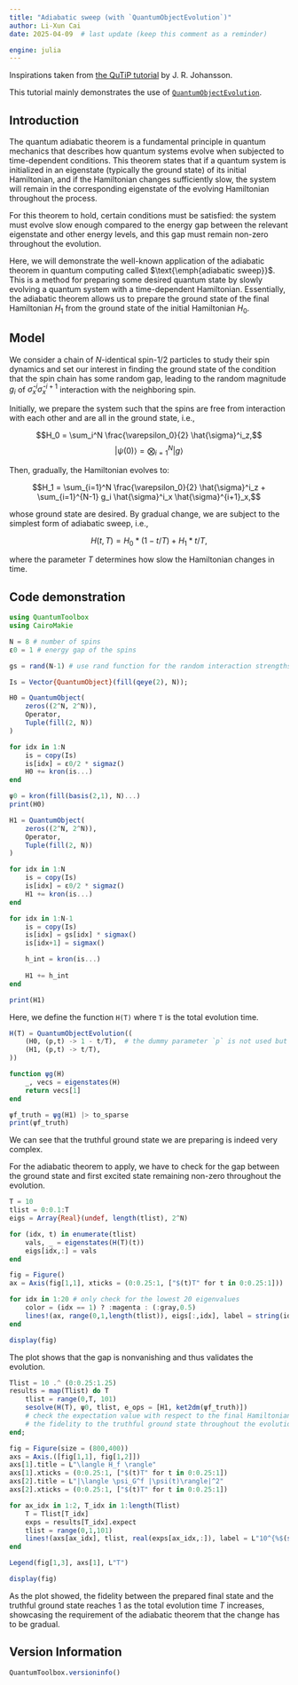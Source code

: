 ```yaml
---
title: "Adiabatic sweep (with `QuantumObjectEvolution`)"
author: Li-Xun Cai
date: 2025-04-09  # last update (keep this comment as a reminder)

engine: julia
---
```


Inspirations taken from [the QuTiP tutorial](https://nbviewer.org/urls/qutip.org/qutip-tutorials/tutorials-v5/lectures/Lecture-8-Adiabatic-quantum-computing.ipynb) by J. R. Johansson.

This tutorial mainly demonstrates the use of [`QuantumObjectEvolution`](https://qutip.org/QuantumToolbox.jl/stable/resources/api#QuantumToolbox.QuantumObjectEvolution). 

## Introduction

The quantum adiabatic theorem is a fundamental principle in quantum mechanics that describes how quantum systems evolve when subjected to time-dependent conditions. This theorem states that if a quantum system is initialized in an eigenstate (typically the ground state) of its initial Hamiltonian, and if the Hamiltonian changes sufficiently slow, the system will remain in the corresponding eigenstate of the evolving Hamiltonian throughout the process. 

For this theorem to hold, certain conditions must be satisfied: the system must evolve slow enough compared to the energy gap between the relevant eigenstate and other energy levels, and this gap must remain non-zero throughout the evolution.

Here, we will demonstrate the well-known application of the adiabatic theorem in quantum computing called $\text{\emph{adiabatic sweep}}$. This is a method for preparing some desired quantum state by slowly evolving a quantum system with a time-dependent Hamiltonian. Essentially, the adiabatic theorem allows us to prepare the ground state of the final Hamiltonian $H_1$ from the ground state of the initial Hamiltonian $H_0$.

## Model

We consider a chain of $N$-identical spin-$1/2$ particles to study their spin dynamics and set our interest in finding the ground state of the condition that the spin chain has some random gap, leading to the random magnitude $g_i$ of $\hat{\sigma}^i_x \hat{\sigma}^{i+1}_x$ interaction with the neighboring spin.

Initially, we prepare the system such that the spins are free from interaction with each other and are all in the ground state, i.e.,

$$H_0 = \sum_i^N \frac{\varepsilon_0}{2} \hat{\sigma}^i_z,$$
$$|\psi(0)\rangle = \bigotimes_{i=1}^N |g\rangle$$

Then, gradually, the Hamiltonian evolves to:

$$H_1 = \sum_{i=1}^N \frac{\varepsilon_0}{2} \hat{\sigma}^i_z + \sum_{i=1}^{N-1} g_i \hat{\sigma}^i_x \hat{\sigma}^{i+1}_x,$$

whose ground state are desired. By gradual change, we are subject to the simplest form of adiabatic sweep, i.e.,

$$H(t,T) = H_0 * (1-t/T) + H_1 * t/T,$$

where the parameter $T$ determines how slow the Hamiltonian changes in time.

## Code demonstration

```julia
using QuantumToolbox
using CairoMakie
```

```julia
N = 8 # number of spins
ε0 = 1 # energy gap of the spins

gs = rand(N-1) # use rand function for the random interaction strengths
```

```julia
Is = Vector{QuantumObject}(fill(qeye(2), N));

H0 = QuantumObject(
    zeros((2^N, 2^N)),
    Operator,
    Tuple(fill(2, N))
)

for idx in 1:N
    is = copy(Is)
    is[idx] = ε0/2 * sigmaz()
    H0 += kron(is...)
end

ψ0 = kron(fill(basis(2,1), N)...)
print(H0)
```

```julia
H1 = QuantumObject(
    zeros((2^N, 2^N)),
    Operator,
    Tuple(fill(2, N))
)

for idx in 1:N
    is = copy(Is)
    is[idx] = ε0/2 * sigmaz()
    H1 += kron(is...)
end

for idx in 1:N-1
    is = copy(Is)
    is[idx] = gs[idx] * sigmax()
    is[idx+1] = sigmax()

    h_int = kron(is...)
        
    H1 += h_int
end

print(H1)
```

Here, we define the function `H(T)` where `T` is the total evolution time.
```julia
H(T) = QuantumObjectEvolution((
    (H0, (p,t) -> 1 - t/T),  # the dummy parameter `p` is not used but still required by the ODE solver
    (H1, (p,t) -> t/T),
))
```

```julia
function ψg(H)
    _, vecs = eigenstates(H)
    return vecs[1]
end

ψf_truth = ψg(H1) |> to_sparse
print(ψf_truth)
```

We can see that the truthful ground state we are preparing is indeed very complex. 

For the adiabatic theorem to apply, we have to check for the gap between the ground state and first excited state remaining non-zero throughout the evolution.
```julia
T = 10
tlist = 0:0.1:T
eigs = Array{Real}(undef, length(tlist), 2^N)

for (idx, t) in enumerate(tlist)
    vals, _ = eigenstates(H(T)(t))
    eigs[idx,:] = vals
end
```

```julia
fig = Figure()
ax = Axis(fig[1,1], xticks = (0:0.25:1, ["$(t)T" for t in 0:0.25:1]))

for idx in 1:20 # only check for the lowest 20 eigenvalues
    color = (idx == 1) ? :magenta : (:gray,0.5)
    lines!(ax, range(0,1,length(tlist)), eigs[:,idx], label = string(idx), color = color)
end

display(fig)
```

The plot shows that the gap is nonvanishing and thus validates the evolution.
```julia
Tlist = 10 .^ (0:0.25:1.25)
results = map(Tlist) do T 
    tlist = range(0,T, 101)
    sesolve(H(T), ψ0, tlist, e_ops = [H1, ket2dm(ψf_truth)]) 
    # check the expectation value with respect to the final Hamiltonian and
    # the fidelity to the truthful ground state throughout the evolution
end;
```

```julia
fig = Figure(size = (800,400))
axs = Axis.([fig[1,1], fig[1,2]])
axs[1].title = L"\langle H_f \rangle"
axs[1].xticks = (0:0.25:1, ["$(t)T" for t in 0:0.25:1])
axs[2].title = L"|\langle \psi_G^f |\psi(t)\rangle|^2"
axs[2].xticks = (0:0.25:1, ["$(t)T" for t in 0:0.25:1])

for ax_idx in 1:2, T_idx in 1:length(Tlist)
    T = Tlist[T_idx]
    exps = results[T_idx].expect
    tlist = range(0,1,101)
    lines!(axs[ax_idx], tlist, real(exps[ax_idx,:]), label = L"10^{%$(string(log10(T)))}")
end

Legend(fig[1,3], axs[1], L"T")

display(fig)
```
As the plot showed, the fidelity between the prepared final state and the truthful ground state reaches 1 as the total evolution time $T$ increases, showcasing the requirement of the adiabatic theorem that the change has to be gradual. 


## Version Information
```julia
QuantumToolbox.versioninfo()
```
